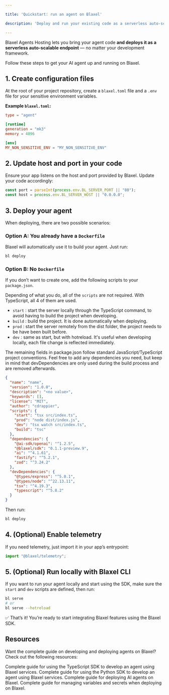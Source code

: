 ```yaml
---

title: 'Quickstart: run an agent on Blaxel'

description: 'Deploy and run your existing code as a serverless auto-scalable API.'

---
```


Blaxel Agents Hosting lets you bring your agent code **and deploys it as a serverless auto-scalable endpoint** — no matter your development framework. 

Follow these steps to get your AI agent up and running on Blaxel.

## 1. Create configuration files

At the root of your project repository, create a `blaxel.toml` file and a `.env` file for your sensitive environment variables.

**Example `blaxel.toml`:**

```toml
type = "agent"

[runtime]
generation = "mk3"
memory = 4096

[env]
MY_NON_SENSITIVE_ENV = "MY_NON_SENSITIVE_ENV"
```

## 2. Update host and port in your code

Ensure your app listens on the host and port provided by Blaxel. Update your code accordingly:

```jsx
const port = parseInt(process.env.BL_SERVER_PORT || "80");
const host = process.env.BL_SERVER_HOST || "0.0.0.0";
```

## 3. Deploy your agent

When deploying, there are two possible scenarios:

### Option A: You already have a `Dockerfile`

Blaxel will automatically use it to build your agent. Just run:

```bash
bl deploy
```

### Option B: No `Dockerfile`

If you don’t want to create one, add the following scripts to your `package.json`.

Depending of what you do, all of the `scripts` are not required. With TypeScript, all 4 of them are used.

- `start` : start the server locally through the TypeScript command, to avoid having to build the project when developing.
- `build` : build the project. It is done automatically when deploying.
- `prod` : start the server remotely from the dist folder, the project needs to be have been built before.
- `dev` : same as start, but with hotreload. It's useful when developing locally, each file change is reflected immediately.

The remaining fields in package.json follow standard JavaScript/TypeScript project conventions. Feel free to add any dependencies you need, but keep in mind that devDependencies are only used during the build process and are removed afterwards.

```json
{
  "name": "name",
  "version": "1.0.0",
  "description": "<no value>",
  "keywords": [],
  "license": "MIT",
  "author": "cdrappier",
  "scripts": {
    "start": "tsx src/index.ts",
    "prod": "node dist/index.js",
    "dev": "tsx watch src/index.ts",
    "build": "tsc"
  },
  "dependencies": {
    "@ai-sdk/openai": "^1.2.5",
    "@blaxel/sdk": "0.1.1-preview.9",
    "ai": "^4.1.61",
    "fastify": "^5.2.1",
    "zod": "^3.24.2"
  },
  "devDependencies": {
    "@types/express": "^5.0.1",
    "@types/node": "^22.13.11",
    "tsx": "^4.19.3",
    "typescript": "^5.8.2"
  }
}
```

Then run:

```bash
bl deploy
```

## 4. (Optional) Enable telemetry

If you need telemetry, just import it in your app’s entrypoint:

```jsx
import "@blaxel/telemetry";
```

## 5. (Optional) Run locally with Blaxel CLI

If you want to run your agent locally and start using the SDK, make sure the `start` and `dev` scripts are defined, then run:

```bash
bl serve
# or
bl serve --hotreload
```

✅ That’s it! You’re ready to start integrating Blaxel features using the Blaxel SDK.

## Resources

Want the complete guide on developing and deploying agents on Blaxel? Check out the following resources:

<Card title="Give compute to your agent with the TypeScript SDK " icon="square-js" href="/Agents/Develop-an-agent-ts">
Complete guide for using the TypeScript SDK to develop an agent using Blaxel services.
</Card>

<Card title="Give compute to your agent with the Python SDK " icon="python" href="/Agents/Develop-an-agent-py">
Complete guide for using the Python SDK to develop an agent using Blaxel services.
</Card>

<Card title="Deploy your agent code to Blaxel" icon="server" href="/Agents/Deploy-an-agent">
Complete guide for deploying AI agents on Blaxel.
</Card>

<Card title="Manage environment variables" icon="lock" href="/Agents/Variables-and-secrets">
Complete guide for managing variables and secrets when deploying on Blaxel.
</Card>